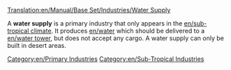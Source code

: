 [[Translation:en/Manual/Base Set/Industries/Water Supply]]

{{en/Industries|image=en/Watersupply.png.png|name=Water Supply
|climates=[[en/Manual/Climates]]
|accepts=Nothing
|produces=[[en/Manual/Base Set/Cargos/Water]]
}}
A '''water supply''' is a primary industry that only appears in the [[en/sub-tropical climate]]. It produces [[en/water]] which should be delivered to a [[en/water tower]], but does not accept any cargo. A water supply can only be built in desert areas.

{{en/Navbox Industries}}

[[Category:en/Primary Industries]]
[[Category:en/Sub-Tropical Industries]]
